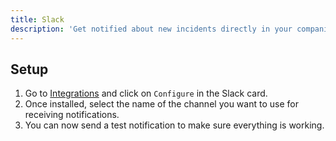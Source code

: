 ```yaml
---
title: Slack
description: 'Get notified about new incidents directly in your companies''s Slack.'
---
```


## Setup

1. Go to [Integrations](https://app.spectate.net/integrations) and click on `Configure` in the Slack card.
2. Once installed, select the name of the channel you want to use for receiving notifications.
3. You can now send a test notification to make sure everything is working.


